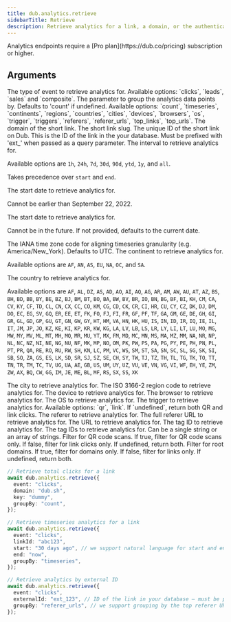 ```yaml
---
title: dub.analytics.retrieve
sidebarTitle: Retrieve
description: Retrieve analytics for a link, a domain, or the authenticated workspace. The response type depends on the `event` and `type` query parameters.
---
```


<Note>
  Analytics endpoints require a [Pro plan](https://dub.co/pricing) subscription
  or higher.
</Note>

## Arguments

<ParamField body="event" type="enum" default="clicks">
  The type of event to retrieve analytics for. Available options: `clicks`,
  `leads`, `sales` and `composite`.
</ParamField>

<ParamField body="groupBy" type="enum">
  The parameter to group the analytics data points by. Defaults to 'count' if
  undefined. Available options: `count`, `timeseries`, `continents`, `regions`,
  `countries`, `cities`, `devices`, `browsers`, `os`, `trigger`, `triggers`,
  `referers`, `referer_urls`, `top_links`, `top_urls`.
</ParamField>

<ParamField body="domain" type="string">
  The domain of the short link.
</ParamField>

<ParamField body="key" type="string">
  The short link slug.
</ParamField>

<ParamField body="linkId" type="string">
  The unique ID of the short link on Dub.
</ParamField>

<ParamField body="externalId" type="string">
  This is the ID of the link in the your database. Must be prefixed with 'ext_'
  when passed as a query parameter.
</ParamField>

<ParamField body="interval" type="enum<string>">
  The interval to retrieve analytics for.
  
  Available options are `1h`, `24h`, `7d`, `30d`, `90d`, `ytd`, `1y`, and `all`.

Takes precedence over `start` and `end`.

</ParamField>

<ParamField body="start" type="string">
  The start date to retrieve analytics for.

Cannot be earlier than September 22, 2022.

</ParamField>

<ParamField body="end" type="string">
  The start date to retrieve analytics for.

Cannot be in the future. If not provided, defaults to the current date.

</ParamField>

<ParamField body="timezone" type="string">
  The IANA time zone code for aligning timeseries granularity (e.g.
  America/New_York). Defaults to UTC.
</ParamField>

<ParamField body="continent" type="string">
  The continent to retrieve analytics for.

Available options are `AF`, `AN`, `AS`, `EU`, `NA`, `OC`, and `SA`.

</ParamField>

<ParamField body="country" type="enum<string>">
  The country to retrieve analytics for.

Available options are `AF`, `AL`, `DZ`,
`AS`, `AD`, `AO`, `AI`, `AQ`, `AG`, `AR`, `AM`, `AW`, `AU`, `AT`, `AZ`, `BS`,
`BH`, `BD`, `BB`, `BY`, `BE`, `BZ`, `BJ`, `BM`, `BT`, `BO`, `BA`, `BW`, `BV`,
`BR`, `IO`, `BN`, `BG`, `BF`, `BI`, `KH`, `CM`, `CA`, `CV`, `KY`, `CF`, `TD`,
`CL`, `CN`, `CX`, `CC`, `CO`, `KM`, `CG`, `CD`, `CK`, `CR`, `CI`, `HR`, `CU`,
`CY`, `CZ`, `DK`, `DJ`, `DM`, `DO`, `EC`, `EG`, `SV`, `GQ`, `ER`, `EE`, `ET`,
`FK`, `FO`, `FJ`, `FI`, `FR`, `GF`, `PF`, `TF`, `GA`, `GM`, `GE`, `DE`, `GH`,
`GI`, `GR`, `GL`, `GD`, `GP`, `GU`, `GT`, `GN`, `GW`, `GY`, `HT`, `HM`, `VA`,
`HN`, `HK`, `HU`, `IS`, `IN`, `ID`, `IR`, `IQ`, `IE`, `IL`, `IT`, `JM`, `JP`,
`JO`, `KZ`, `KE`, `KI`, `KP`, `KR`, `KW`, `KG`, `LA`, `LV`, `LB`, `LS`, `LR`,
`LY`, `LI`, `LT`, `LU`, `MO`, `MG`, `MW`, `MY`, `MV`, `ML`, `MT`, `MH`, `MQ`,
`MR`, `MU`, `YT`, `MX`, `FM`, `MD`, `MC`, `MN`, `MS`, `MA`, `MZ`, `MM`, `NA`,
`NR`, `NP`, `NL`, `NC`, `NZ`, `NI`, `NE`, `NG`, `NU`, `NF`, `MK`, `MP`, `NO`,
`OM`, `PK`, `PW`, `PS`, `PA`, `PG`, `PY`, `PE`, `PH`, `PN`, `PL`, `PT`, `PR`,
`QA`, `RE`, `RO`, `RU`, `RW`, `SH`, `KN`, `LC`, `PM`, `VC`, `WS`, `SM`, `ST`,
`SA`, `SN`, `SC`, `SL`, `SG`, `SK`, `SI`, `SB`, `SO`, `ZA`, `GS`, `ES`, `LK`,
`SD`, `SR`, `SJ`, `SZ`, `SE`, `CH`, `SY`, `TW`, `TJ`, `TZ`, `TH`, `TL`, `TG`,
`TK`, `TO`, `TT`, `TN`, `TR`, `TM`, `TC`, `TV`, `UG`, `UA`, `AE`, `GB`, `US`,
`UM`, `UY`, `UZ`, `VU`, `VE`, `VN`, `VG`, `VI`, `WF`, `EH`, `YE`, `ZM`, `ZW`,
`AX`, `BQ`, `CW`, `GG`, `IM`, `JE`, `ME`, `BL`, `MF`, `RS`, `SX`, `SS`, `XK`

</ParamField>

<ParamField body="city" type="string">
  The city to retrieve analytics for.
</ParamField>

<ParamField body="region" type="string">
  The ISO 3166-2 region code to retrieve analytics for.
</ParamField>

<ParamField body="device" type="string">
  The device to retrieve analytics for.
</ParamField>

<ParamField body="browser" type="string">
  The browser to retrieve analytics for.
</ParamField>

<ParamField body="os" type="string">
  The OS to retrieve analytics for.
</ParamField>

<ParamField body="trigger" type="enum<string>">
  The trigger to retrieve analytics for. Available options: `qr`, `link`. If
  `undefined`, return both QR and link clicks.
</ParamField>

<ParamField body="referer" type="string">
  The referer to retrieve analytics for.
</ParamField>

<ParamField body="refererUrl" type="string">
  The full referer URL to retrieve analytics for.
</ParamField>

<ParamField body="url" type="string">
  The URL to retrieve analytics for.
</ParamField>

<ParamField body="tagId" type="string">
  The tag ID to retrieve analytics for.
</ParamField>

<ParamField body="tagIds" type="string | string[]">
  The tag IDs to retrieve analytics for. Can be a single string or an array of
  strings.
</ParamField>

<ParamField body="qr" type="boolean">
  Filter for QR code scans. If true, filter for QR code scans only. If false,
  filter for link clicks only. If undefined, return both.
</ParamField>

<ParamField body="root" type="boolean">
  Filter for root domains. If true, filter for domains only. If false, filter
  for links only. If undefined, return both.
</ParamField>

<RequestExample>

```typescript
// Retrieve total clicks for a link
await dub.analytics.retrieve({
  event: "clicks",
  domain: "dub.sh",
  key: "dummy",
  groupBy: "count",
});

// Retrieve timeseries analytics for a link
await dub.analytics.retrieve({
  event: "clicks",
  linkId: "abc123",
  start: "30 days ago", // we support natural language for start and end dates
  end: "now",
  groupBy: "timeseries",
});

// Retrieve analytics by external ID
await dub.analytics.retrieve({
  event: "clicks",
  externalId: "ext_123", // ID of the link in your database – must be prefixed with 'ext_'
  groupBy: "referer_urls", // we support grouping by the top referer URLs
});
```

</RequestExample>

